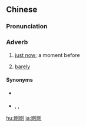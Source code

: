 {{also|刚刚}}
==Chinese==
{{zh-forms|s=刚刚|1=only a short while ago; just; barely|2=only a short while ago; just; barely}}

===Pronunciation===
{{zh-pron
|m=gānggāng
|c=gong1 gong1
|cat=adv
}}

===Adverb===
{{zh-adv}}

# [[just now]]; a moment before
#: {{zh-x|我們 剛剛 分手，我 的 心 像 撕裂 一樣 痛。|We've '''just''' broke up and my heart feels like it's been ripped apart.}}
# [[barely]]
#: {{zh-x|我 的 收入 剛剛 夠 用。|My income '''barely''' covers my expenses.}}

====Synonyms====
* {{qualifier|Cantonese}} {{zh-l|啱啱}}
* {{sense|just now}} {{zh-l|剛才}}, {{qualifier|Cantonese}} {{zh-l|啱先}}, {{qualifier|Min Nan}} {{zh-l|拄仔|tú-á}}

{{zh-cat|Elementary}}

[[hu:剛剛]]
[[ja:剛剛]]